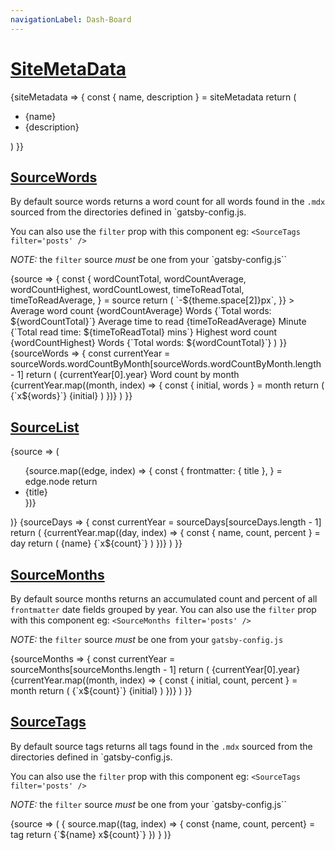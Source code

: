 ```yaml
---
navigationLabel: Dash-Board
---
```


# [SiteMetaData](#site-meta-data)
<SiteMetaData>
{siteMetadata => {
  const { name, description } = siteMetadata
  return (
      <ul>
        <li>{name}</li>
        <li>{description}</li>
      </ul>
  )
}}
</SiteMetaData>

<Divider />

## [SourceWords](#source-words)

By default source words returns a word count for all words found in the `.mdx` sourced from the directories defined in `gatsby-config.js.

You can also use the `filter` prop with this component eg: `<SourceTags filter='posts' />`

*NOTE:* the `filter` source _must_ be one from your `gatsby-config.js``

<SourceWords>
    {source => {
      const {
        wordCountTotal,
        wordCountAverage,
        wordCountHighest,
        wordCountLowest,
        timeToReadTotal,
        timeToReadAverage,
      } = source
      return (
        <Flex
          sx={{
            flexWrap: 'wrap',
            mx: theme => `-${theme.space[2]}px`,
          }}
        >
          <Box
            sx={{
              display: 'flex',
              flex: '1 1 auto',
              flexDirection: 'column',
              mb: 3,
              px: 2,
              width: ['100%', '50%', '33.333333333%'],
            }}
          >
            <Flex
              sx={{
                alignItems: 'center',
                backgroundColor: 'surface',
                flex: '1 1 auto',
                flexDirection: 'column',
                justifyContent: 'center',
                p: 3,
                position: 'relative',
              }}
            >
              <Heading as="h4" variant="styles.h4">
                Average word count
              </Heading>
              <Donut
                sx={{ mx: 3, mb: 2 }}
                value={wordCountAverage / wordCountTotal}
              />
              <Box sx={{ position: 'absolute' }}>
                <Text
                  sx={{
                    textAlign: 'center',
                    color: 'primary',
                    fontSize: '22px',
                    fontWeight: 'bold',
                    lineHeight: '1',
                  }}
                >
                  {wordCountAverage}
                </Text>
                <Text sx={{ textAlign: 'center', color: 'primary', lineHeight: '1' }}>
                  Words
                </Text>
              </Box>
              <Text
                sx={{ textAlign: 'center' }}
              >{`Total words: ${wordCountTotal}`}</Text>
            </Flex>
          </Box>
          <Box
            sx={{
              display: 'flex',
              flex: '1 1 auto',
              flexDirection: 'column',
              mb: 3,
              px: 2,
              width: ['100%', '50%', '33.333333333%'],
            }}
          >
            <Flex
              sx={{
                alignItems: 'center',
                backgroundColor: 'surface',
                flex: '1 1 auto',
                flexDirection: 'column',
                justifyContent: 'center',
                p: 3,
                position: 'relative',
              }}
            >
              <Heading as="h4" variant="styles.h4">
                Average time to read
              </Heading>
              <Donut
                variant="styles.donut.secondary"
                sx={{ mx: 3, mb: 2 }}
                value={timeToReadAverage / timeToReadTotal}
              />
              <Box sx={{ position: 'absolute' }}>
                <Text
                  sx={{
                    textAlign: 'center',
                    color: 'secondary',
                    fontSize: '20px',
                    fontWeight: 'bold',
                    lineHeight: '1',
                  }}
                >
                  {timeToReadAverage}
                </Text>
                <Text
                  sx={{ textAlign: 'center', color: 'secondary', lineHeight: '1' }}
                >
                  Minute
                </Text>
              </Box>
              <Text
                sx={{ textAlign: 'center' }}
              >{`Total read time: ${timeToReadTotal} mins`}</Text>
            </Flex>
          </Box>
          <Box
            sx={{
              display: 'flex',
              flex: '1 1 auto',
              flexDirection: 'column',
              mb: 3,
              px: 2,
              width: ['100%', '50%', '33.333333333%'],
            }}
          >
            <Flex
              sx={{
                alignItems: 'center',
                backgroundColor: 'surface',
                flex: '1 1 auto',
                flexDirection: 'column',
                justifyContent: 'center',
                p: 3,
                position: 'relative',
              }}
            >
              <Heading as="h4" variant="styles.h4">
                Highest word count
              </Heading>
              <Donut
                variant="styles.donut.success"
                sx={{ mx: 3, mb: 2 }}
                value={wordCountHighest / wordCountTotal}
              />
              <Box sx={{ position: 'absolute' }}>
                <Text
                  sx={{
                    textAlign: 'center',
                    color: 'success',
                    fontSize: '20px',
                    fontWeight: 'bold',
                    lineHeight: '1',
                  }}
                >
                  {wordCountHighest}
                </Text>
                <Text sx={{ textAlign: 'center', color: 'success', lineHeight: '1' }}>
                  Words
                </Text>
              </Box>
              <Text
                sx={{ textAlign: 'center' }}
              >{`Total words: ${wordCountTotal}`}</Text>
            </Flex>
          </Box>
        </Flex>
      )
    }}
  </SourceWords>

<Divider />

<SourceWords>
  {sourceWords => {
    const currentYear = sourceWords.wordCountByMonth[sourceWords.wordCountByMonth.length - 1]
    return (
      <Box sx={{ backgroundColor: 'surface', p: 3 }}>
        <Flex>
        <Heading variant="styles.h4" sx={{mr: 2}}>{currentYear[0].year}</Heading>
        <Text>Word count by month</Text>
        </Flex>
        <Box sx={{ display: 'flex', flex: '1 1 auto', height: 300 }}>
          <Flex sx={{ flexWrap: 'wrap', width: '100%' }}>
            {currentYear.map((month, index) => {
              const { initial, words } = month
              return (
                <Box
                  key={index}
                  sx={{
                    display: 'flex',
                    flexDirection: 'column',
                    justifyContent: 'flex-end',
                    pl: 1,
                    pr: 1,
                    width: `${100 / currentYear.length}%`,
                  }}
                >
                 <Text
                    sx={{
                      textAlign: 'center',
                    }}
                  >
                    {`x${words}`}
                  </Text>
                  <Box
                    sx={{
                      backgroundColor: 'primary',
                      height: `${words}%`,
                      p: 1,
                    }}
                  />
                  <Text
                    sx={{
                      textTransform: 'uppercase',
                      textAlign: 'center',
                    }}
                  >
                    {initial}
                  </Text>
                </Box>
              )
            })}
          </Flex>
        </Box>
      </Box>
    )
  }}
</SourceWords>


## [SourceList](#source-list)

<SourceList>
  {source => (
    <ul>
      {source.map((edge, index) => {
        const {
          frontmatter: { title },
        } = edge.node
        return <li key={index}>{title}</li>
      })}
    </ul>
  )}
</SourceList>

<Divider />

<SourceDays>
  {sourceDays => {
    const currentYear = sourceDays[sourceDays.length - 1]
    return (
       <Box>
        {currentYear.map((day, index) => {
          const { name, count, percent } = day
          return (
            <Flex
              key={index}
              sx={{
                backgroundColor: 'surface',
                flexDirection: 'column',
                mb: 2,
                position: 'relative',
              }}
            >
              <Box
                sx={{
                  backgroundColor: 'primary',
                  height: '100%',
                  position: 'absolute',
                  width: `${percent}%`,
                }}
              />
              <Box
                sx={{
                  position: 'relative',
                  display: 'flex',
                  justifyContent: 'space-between',
                }}
              >
                <Text sx={{ textTransform: 'capitalize', pl: 2 }}>
                  {name}
                </Text>
                <Text sx={{ pr: 2 }}>{`x${count}`}</Text>
              </Box>
            </Flex>
          )
        })}
      </Box>
    )
  }}
</SourceDays>

<Divider />

## [SourceMonths](#source-months)
By default source months returns an accumulated count and percent of all `frontmatter` date fields grouped by year. You can also use the `filter` prop with this component eg: `<SourceMonths filter='posts' />`

*NOTE:* the `filter` source _must_ be one from your `gatsby-config.js`

<SourceMonths>
  {sourceMonths => {
    const currentYear = sourceMonths[sourceMonths.length - 1]
    return (
      <Box sx={{ backgroundColor: 'surface', p: 3 }}>
        <Heading variant="styles.h4">{currentYear[0].year}</Heading>
        <Box sx={{ display: 'flex', flex: '1 1 auto', height: 300 }}>
          <Flex sx={{ flexWrap: 'wrap', width: '100%' }}>
            {currentYear.map((month, index) => {
              const { initial, count, percent } = month
              return (
                <Box
                  key={index}
                  sx={{
                    display: 'flex',
                    flexDirection: 'column',
                    justifyContent: 'flex-end',
                    pl: 1,
                    pr: 1,
                    width: `${100 / currentYear.length}%`,
                  }}
                >
                 <Text
                    sx={{
                      textAlign: 'center',
                    }}
                  >
                    {`x${count}`}
                  </Text>
                  <Box
                    sx={{
                      backgroundColor: 'primary',
                      height: `${percent}%`,
                      p: 1,
                    }}
                  />
                  <Text
                    sx={{
                      textTransform: 'uppercase',
                      textAlign: 'center',
                    }}
                  >
                    {initial}
                  </Text>
                </Box>
              )
            })}
          </Flex>
        </Box>
      </Box>
    )
  }}
</SourceMonths>

<Divider />

## [SourceTags](#tag-list)
By default source tags returns all tags found in the `.mdx` sourced from the directories defined in `gatsby-config.js.

You can also use the `filter` prop with this component eg: `<SourceTags filter='posts' />`

*NOTE:* the `filter` source _must_ be one from your `gatsby-config.js``

<SourceTags>
  {source => (
    <Flex
    sx={{flexDirection: 'column'}}
    >
      {
        source.map((tag, index) => {
          const {name, count, percent} = tag
          return <Box  key={index}>
            {`${name}  x${count}`}
            <Box mb={2}  bg='muted' sx={{width: `${percent}%`, height: 4}}></Box>
          </Box>
        })
      }
    </Flex>
  )}
</SourceTags>

<Divider />
